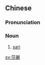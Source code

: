 {{also|莎丽}}
==Chinese==
{{zh-forms|s=莎丽}}
{{wikipedia|lang=zh}}

===Pronunciation===
{{zh-pron
|m=shālì
|cat=n
}}

===Noun===
{{zh-noun}}

# [[sari]]

{{zh-cat|Clothing}}

[[sv:莎麗]]